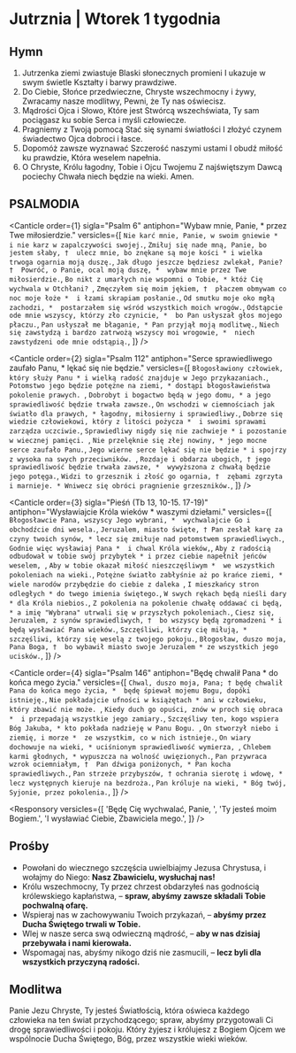 # Jutrznia | Wtorek 1 tygodnia

<OpeningVersicle />

## Hymn

1. Jutrzenka ziemi zwiastuje
   Blaski słonecznych promieni
   I ukazuje w swym świetle
   Kształty i barwy prawdziwe.
2. Do Ciebie, Słońce przedwieczne,
   Chryste wszechmocny i żywy,
   Zwracamy nasze modlitwy,
   Pewni, że Ty nas oświecisz.
3. Mądrości Ojca i Słowo,
   Które jest Stwórcą wszechświata,
   Ty sam pociągasz ku sobie
   Serca i myśli człowiecze.
4. Pragniemy z Twoją pomocą
   Stać się synami światłości
   I złożyć czynem świadectwo
   Ojca dobroci i łasce.
5. Dopomóż zawsze wyznawać
   Szczerość naszymi ustami
   I obudź miłość ku prawdzie,
   Która weselem napełnia.
6. O Chryste, Królu łagodny,
   Tobie i Ojcu Twojemu
   Z najświętszym Dawcą pociechy
   Chwała niech będzie na wieki. Amen.

## PSALMODIA

<Canticle
  order={1}
  sigla="Psalm 6"
  antiphon="Wybaw mnie, Panie, * przez Twe miłosierdzie."
  versicles={[
    `Nie karć mnie, Panie, w swoim gniewie * 
i nie karz w zapalczywości swojej.`,
    `Zmiłuj się nade mną, Panie, bo jestem słaby, † 
ulecz mnie, bo znękane są moje kości *
i wielka trwoga ogarnia moją duszę.`,
    `Jak długo jeszcze będziesz zwlekał, Panie? † 
Powróć, o Panie, ocal moją duszę, * 
wybaw mnie przez Twe miłosierdzie.`,
    `Bo nikt z umarłych nie wspomni o Tobie, *
któż Cię wychwala w Otchłani? `,
    `Zmęczyłem się moim jękiem, † 
płaczem obmywam co noc moje łoże * 
i łzami skrapiam posłanie.`,
    `Od smutku moje oko mgłą zachodzi, * 
postarzałem się wśród wszystkich moich wrogów.`,
    `Odstąpcie ode mnie wszyscy, którzy zło czynicie, * 
bo Pan usłyszał głos mojego płaczu.`,
    `Pan usłyszał me błaganie, *
Pan przyjął moją modlitwę.`,
    `Niech się zawstydzą i bardzo zatrwożą wszyscy moi wrogowie, * 
niech zawstydzeni ode mnie odstąpią.`,
  ]}
/>

<Canticle
  order={2}
  sigla="Psalm 112"
  antiphon="Serce sprawiedliwego zaufało Panu, * lękać się nie będzie."
  versicles={[
    `Błogosławiony człowiek, który służy Panu *
i wielką radość znajduje w Jego przykazaniach.`,
    `Potomstwo jego będzie potężne na ziemi, *
dostąpi błogosławieństwa pokolenie prawych. `,
    `Dobrobyt i bogactwo będą w jego domu, *
a jego sprawiedliwość będzie trwała zawsze.`,
    `On wschodzi w ciemnościach jak światło dla prawych, *
łagodny, miłosierny i sprawiedliwy.`,
    `Dobrze się wiedzie człowiekowi, który z litości pożycza * 
i swoimi sprawami zarządza uczciwie.`,
    `Sprawiedliwy nigdy się nie zachwieje *
i pozostanie w wiecznej pamięci. `,
    `Nie przelęknie się złej nowiny, *
jego mocne serce zaufało Panu.`,
    `Jego wierne serce lękać się nie będzie *
i spojrzy z wysoka na swych przeciwników. `,
    `Rozdaje i obdarza ubogich, †
jego sprawiedliwość będzie trwała zawsze, * 
wywyższona z chwałą będzie jego potęga.`,
    `Widzi to grzesznik i złość go ogarnia, † 
zębami zgrzyta i marnieje. *
Wniwecz się obróci pragnienie grzeszników.`,
  ]}
/>

<Canticle
  order={3}
  sigla="Pieśń (Tb 13, 10-15. 17-19)"
  antiphon="Wysławiajcie Króla wieków * waszymi dziełami."
  versicles={[
    `Błogosławcie Pana, wszyscy Jego wybrani, * 
wychwalajcie Go i obchodźcie dni wesela.`,
    `Jeruzalem, miasto święte, †
Pan zesłał karę za czyny twoich synów, *
lecz się zmiłuje nad potomstwem sprawiedliwych.`,
    `Godnie więc wysławiaj Pana * 
i chwal Króla wieków,`,
    `Aby z radością odbudował w tobie swój przybytek *
i przez ciebie napełnił jeńców weselem, `,
    `Aby w tobie okazał miłość nieszczęśliwym * 
we wszystkich pokoleniach na wieki.`,
    `Potężne światło zabłyśnie aż po krańce ziemi, *
wiele narodów przybędzie do ciebie z daleka `,
    `I mieszkańcy stron odległych *
do twego imienia świętego.`,
    `W swych rękach będą nieśli dary *
dla Króla niebios.`,
    `Z pokolenia na pokolenie chwałę oddawać ci będą, *
a imię "Wybrana" utrwali się w przyszłych pokoleniach.`,
    `Ciesz się, Jeruzalem, z synów sprawiedliwych, † 
bo wszyscy będą zgromadzeni *
i będą wysławiać Pana wieków.`,
    `Szczęśliwi, którzy cię miłują, *
szczęśliwi, którzy się weselą z twojego pokoju.`,
    `Błogosław, duszo moja, Pana Boga, † 
bo wybawił miasto swoje Jeruzalem * ze wszystkich jego ucisków.`,
  ]}
/>

<Canticle
  order={4}
  sigla="Psalm 146"
  antiphon="Będę chwalił Pana * do końca mego życia."
  versicles={[
    `Chwal, duszo moja, Pana; †
będę chwalił Pana do końca mego życia, * 
będę śpiewał mojemu Bogu, dopóki istnieję.`,
    `Nie pokładajcie ufności w książętach *
ani w człowieku, który zbawić nie może. `,
    `Kiedy duch go opuści, znów w proch się obraca * 
i przepadają wszystkie jego zamiary.`,
    `Szczęśliwy ten, kogo wspiera Bóg Jakuba, *
kto pokłada nadzieję w Panu Bogu. `,
    `On stworzył niebo i ziemię, i morze * 
ze wszystkim, co w nich istnieje.`,
    `On wiary dochowuje na wieki, *
uciśnionym sprawiedliwość wymierza, `,
    `Chlebem karmi głodnych, *
wypuszcza na wolność uwięzionych.`,
    `Pan przywraca wzrok ociemniałym, † 
Pan dźwiga poniżonych, *
Pan kocha sprawiedliwych.`,
    `Pan strzeże przybyszów, †
ochrania sierotę i wdowę, *
lecz występnych kieruje na bezdroża.`,
    `Pan króluje na wieki, *
Bóg twój, Syjonie, przez pokolenia.`,
  ]}
/>

<Passage
  sigla="1 Tes 5, 4-5"
  passage="Bracia i siostry, nie jesteście w ciemnościach, aby ów dzień miał was zaskoczyć jak złodziej. Wszyscy wy bowiem jesteście synami światłości i synami dnia. Nie jesteśmy synami nocy ani ciemności."
/>

<Responsory
  versicles={[
    'Będę Cię wychwalać, Panie, ',
    'Ty jesteś moim Bogiem.',
    'I wysławiać Ciebie, Zbawiciela mego.',
  ]}
/>

<Benedictus antiphon="Pan Bóg wzbudził dla nas moc zbawczą * w domu swego sługi Dawida." />

## Prośby

- Powołani do wiecznego szczęścia uwielbiajmy Jezusa Chrystusa, i wołajmy do Niego: **Nasz Zbawicielu, wysłuchaj nas!**
- Królu wszechmocny, Ty przez chrzest obdarzyłeś nas godnością królewskiego kapłaństwa, – **spraw, abyśmy zawsze składali Tobie pochwalną ofarę.**
- Wspieraj nas w zachowywaniu Twoich przykazań, – **abyśmy przez Ducha Świętego trwali w Tobie.**
- Wlej w nasze serca swą odwieczną mądrość, – **aby w nas dzisiaj przebywała i nami kierowała.**
- Wspomagaj nas, abyśmy nikogo dziś nie zasmucili, – **lecz byli dla wszystkich przyczyną radości.**

<CustomIntercessions type="lauds" />

<KyrieEleison />

<LordsPrayer />

## Modlitwa

Panie Jezu Chryste, Ty jesteś Światłością, która oświeca każdego człowieka na ten świat przychodzącego; spraw, abyśmy przygotowali Ci drogę sprawiedliwości i pokoju. Który żyjesz i królujesz z Bogiem Ojcem we wspólnocie Ducha Świętego, Bóg, przez wszystkie wieki wieków.

<Amen />

<BlessingAndConcludingVersicle />
